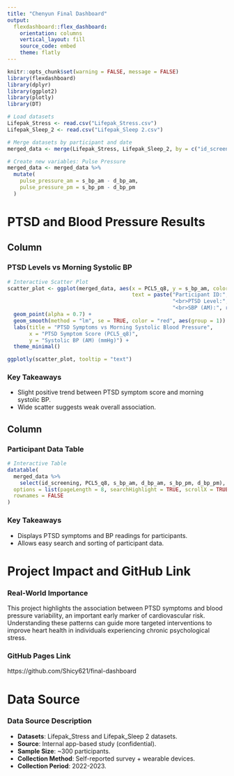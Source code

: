 ```yaml
---
title: "Chenyun Final Dashboard"
output:
  flexdashboard::flex_dashboard:
    orientation: columns
    vertical_layout: fill
    source_code: embed
    theme: flatly
---
```


```r
knitr::opts_chunk$set(warning = FALSE, message = FALSE)
library(flexdashboard)
library(dplyr)
library(ggplot2)
library(plotly)
library(DT)
```

```r
# Load datasets
Lifepak_Stress <- read.csv("Lifepak_Stress.csv")
Lifepak_Sleep_2 <- read.csv("Lifepak_Sleep 2.csv")

# Merge datasets by participant and date
merged_data <- merge(Lifepak_Stress, Lifepak_Sleep_2, by = c("id_screening", "date"), all = TRUE)

# Create new variables: Pulse Pressure
merged_data <- merged_data %>%
  mutate(
    pulse_pressure_am = s_bp_am - d_bp_am,
    pulse_pressure_pm = s_bp_pm - d_bp_pm
  )
```


PTSD and Blood Pressure Results
=====================================

Column {data-width=350}
-------------------------------------

### PTSD Levels vs Morning Systolic BP

```r
# Interactive Scatter Plot
scatter_plot <- ggplot(merged_data, aes(x = PCL5_q8, y = s_bp_am, color = s_bp_am,
                                        text = paste("Participant ID:", id_screening,
                                                     "<br>PTSD Level:", PCL5_q8,
                                                     "<br>SBP (AM):", round(s_bp_am,1)))) +
  geom_point(alpha = 0.7) +
  geom_smooth(method = "lm", se = TRUE, color = "red", aes(group = 1)) +
  labs(title = "PTSD Symptoms vs Morning Systolic Blood Pressure",
       x = "PTSD Symptom Score (PCL5_q8)",
       y = "Systolic BP (AM) (mmHg)") +
  theme_minimal()

ggplotly(scatter_plot, tooltip = "text")
```

### Key Takeaways
- Slight positive trend between PTSD symptom score and morning systolic BP.  
- Wide scatter suggests weak overall association.


Column {data-width=350}
-------------------------------------

### Participant Data Table

```r
# Interactive Table
datatable(
  merged_data %>%
    select(id_screening, PCL5_q8, s_bp_am, d_bp_am, s_bp_pm, d_bp_pm),
  options = list(pageLength = 8, searchHighlight = TRUE, scrollX = TRUE),
  rownames = FALSE
)
```

### Key Takeaways
- Displays PTSD symptoms and BP readings for participants.  
- Allows easy search and sorting of participant data.


Project Impact and GitHub Link
======================================

### Real-World Importance

This project highlights the association between PTSD symptoms and blood pressure variability, an important early marker of cardiovascular risk. Understanding these patterns can guide more targeted interventions to improve heart health in individuals experiencing chronic psychological stress.

### GitHub Pages Link
https://github.com/Shicy621/final-dashboard
 

Data Source
======================================

### Data Source Description

- **Datasets**: Lifepak_Stress and Lifepak_Sleep 2 datasets.  
- **Source**: Internal app-based study (confidential).
- **Sample Size**: ~300 participants.
- **Collection Method**: Self-reported survey + wearable devices.
- **Collection Period**: 2022-2023.
